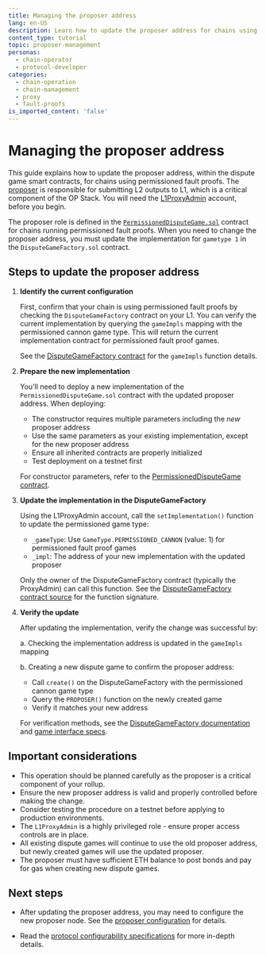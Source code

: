 ```yaml
---
title: Managing the proposer address
lang: en-US
description: Learn how to update the proposer address for chains using permissioned fault proofs.
content_type: tutorial
topic: proposer-management
personas:
  - chain-operator
  - protocol-developer
categories:
  - chain-operation
  - chain-management
  - proxy
  - fault-proofs
is_imported_content: 'false'
---
```


# Managing the proposer address

This guide explains how to update the proposer address, within the dispute game smart contracts, for chains using permissioned fault proofs.
The [proposer](https://docs.optimism.io/operators/chain-operators/architecture#permissioned-components) is responsible for submitting L2 outputs to L1, which is a critical component of the OP Stack.
You will need the [L1ProxyAdmin](/superchain/privileged-roles#l1-proxy-admin) account, before you begin.

The proposer role is defined in the [`PermissionedDisputeGame.sol`](https://github.com/ethereum-optimism/optimism/blob/develop/packages/contracts-bedrock/src/dispute/PermissionedDisputeGame.sol) contract for chains running permissioned fault proofs.
When you need to change the proposer address, you must update the implementation for `gametype 1` in the `DisputeGameFactory.sol` contract.

## Steps to update the proposer address

1.  **Identify the current configuration**

    First, confirm that your chain is using permissioned fault proofs by checking the `DisputeGameFactory` contract on your L1. You can verify the current implementation by querying the `gameImpls` mapping with the permissioned cannon game type. This will return the current implementation contract for permissioned fault proof games.

    See the [DisputeGameFactory contract](https://github.com/ethereum-optimism/optimism/blob/develop/packages/contracts-bedrock/src/dispute/DisputeGameFactory.sol) for the `gameImpls` function details.

2.  **Prepare the new implementation**

    You'll need to deploy a new implementation of the `PermissionedDisputeGame.sol` contract with the updated proposer address. When deploying:

    *   The constructor requires multiple parameters including the _new_ proposer address
    *   Use the same parameters as your existing implementation, except for the new proposer address
    *   Ensure all inherited contracts are properly initialized
    *   Test deployment on a testnet first

    For constructor parameters, refer to the [PermissionedDisputeGame contract](https://github.com/ethereum-optimism/optimism/blob/develop/packages/contracts-bedrock/src/dispute/PermissionedDisputeGame.sol).

3.  **Update the implementation in the DisputeGameFactory**

    Using the L1ProxyAdmin account, call the `setImplementation()` function to update the permissioned game type:

    *   `_gameType`: Use `GameType.PERMISSIONED_CANNON` (value: 1) for permissioned fault proof games
    *   `_impl`: The address of your new implementation with the updated proposer

    Only the owner of the DisputeGameFactory contract (typically the ProxyAdmin) can call this function. See the [DisputeGameFactory contract source](https://github.com/ethereum-optimism/optimism/blob/develop/packages/contracts-bedrock/src/dispute/DisputeGameFactory.sol) for the function signature.

4.  **Verify the update**

    After updating the implementation, verify the change was successful by:

    a. Checking the implementation address is updated in the `gameImpls` mapping

    b. Creating a new dispute game to confirm the proposer address:

    *   Call `create()` on the DisputeGameFactory with the permissioned cannon game type
    *   Query the `PROPOSER()` function on the newly created game
    *   Verify it matches your new address

    For verification methods, see the [DisputeGameFactory documentation](https://specs.optimism.io/fault-proof/stage-one/dispute-game-factory.html) and [game interface specs](https://specs.optimism.io/fault-proof/game-interface.html).

## Important considerations

*   This operation should be planned carefully as the proposer is a critical component of your rollup.
*   Ensure the new proposer address is valid and properly controlled before making the change.
*   Consider testing the procedure on a testnet before applying to production environments.
*   The `L1ProxyAdmin` is a highly privileged role - ensure proper access controls are in place.
*   All existing dispute games will continue to use the old proposer address, but newly created games will use the updated proposer.
*   The proposer must have sufficient ETH balance to post bonds and pay for gas when creating new dispute games.

## Next steps

*   After updating the proposer address, you may need to configure the new proposer node. See the [proposer configuration](/operators/chain-operators/configuration/proposer) for details.

*   Read the [protocol configurability specifications](https://specs.optimism.io/protocol/configurability.html#proposer-address) for more in-depth details.
